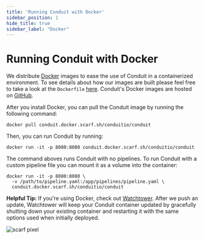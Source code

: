 ```yaml
---
title: 'Running Conduit with Docker'
sidebar_position: 1
hide_title: true
sidebar_label: "Docker"
---
```


# Running Conduit with Docker

We distribute [Docker](https://docs.docker.com/) images to ease the use of Conduit in a containerized environment. To see details about how our images are built please feel free to take a look at the `Dockerfile` [here](https://github.com/ConduitIO/conduit/blob/main/Dockerfile).
Conduit's Docker images are hosted on [GitHub](https://github.com/ConduitIO/conduit/pkgs/container/conduit).

After you install Docker, you can pull the Conduit image by running the following command:

```shell
docker pull conduit.docker.scarf.sh/conduitio/conduit
```
Then, you can run Conduit by running:

```shell
docker run -it -p 8080:8080 conduit.docker.scarf.sh/conduitio/conduit
```

The command aboves runs Conduit with no pipelines. To run Conduit with a custom pipeline file you can mount it as a volume into the container:
```shell
docker run -it -p 8080:8080 \
  -v /path/to/pipeline.yaml:/app/pipelines/pipeline.yaml \
  conduit.docker.scarf.sh/conduitio/conduit
```

**Helpful Tip:** If you're using Docker, check out [Watchtower](https://containrrr.dev/watchtower/). After we push an update, Watchtower will keep your Conduit container updated by gracefully shutting down your existing container and restarting it with the same options used when initially deployed.

![scarf pixel](https://static.scarf.sh/a.png?x-pxid=db6468a8-7998-463e-800f-58a619edd9b3)